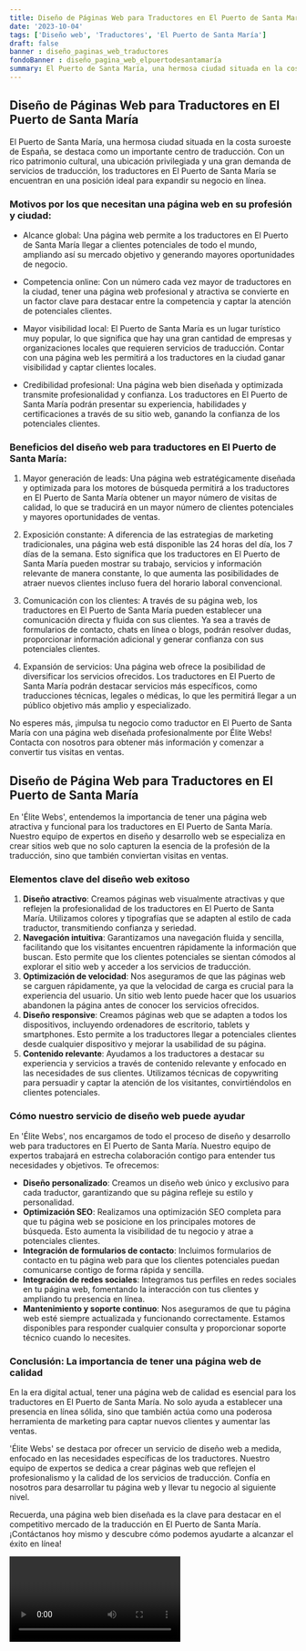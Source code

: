 ```yaml
---
title: Diseño de Páginas Web para Traductores en El Puerto de Santa María
date: '2023-10-04'
tags: ['Diseño web', 'Traductores', 'El Puerto de Santa María']
draft: false
banner : diseño_paginas_web_traductores
fondoBanner : diseño_pagina_web_elpuertodesantamaría
summary: El Puerto de Santa María, una hermosa ciudad situada en la costa suroeste de España, se destaca como un importante centro de traducción. Con un rico patrimonio cultural, una ubicación privilegiada y una gran demanda de servicios de traducción, los traductores en El Puerto de Santa María se encuentran en una posición ideal para expandir su negocio en línea.
---
```


## Diseño de Páginas Web para Traductores en El Puerto de Santa María

El Puerto de Santa María, una hermosa ciudad situada en la costa suroeste de España, se destaca como un importante centro de traducción. Con un rico patrimonio cultural, una ubicación privilegiada y una gran demanda de servicios de traducción, los traductores en El Puerto de Santa María se encuentran en una posición ideal para expandir su negocio en línea.

### Motivos por los que necesitan una página web en su profesión y ciudad:

- Alcance global: Una página web permite a los traductores en El Puerto de Santa María llegar a clientes potenciales de todo el mundo, ampliando así su mercado objetivo y generando mayores oportunidades de negocio.

- Competencia online: Con un número cada vez mayor de traductores en la ciudad, tener una página web profesional y atractiva se convierte en un factor clave para destacar entre la competencia y captar la atención de potenciales clientes.

- Mayor visibilidad local: El Puerto de Santa María es un lugar turístico muy popular, lo que significa que hay una gran cantidad de empresas y organizaciones locales que requieren servicios de traducción. Contar con una página web les permitirá a los traductores en la ciudad ganar visibilidad y captar clientes locales.

- Credibilidad profesional: Una página web bien diseñada y optimizada transmite profesionalidad y confianza. Los traductores en El Puerto de Santa María podrán presentar su experiencia, habilidades y certificaciones a través de su sitio web, ganando la confianza de los potenciales clientes.

### Beneficios del diseño web para traductores en El Puerto de Santa María:

1. Mayor generación de leads: Una página web estratégicamente diseñada y optimizada para los motores de búsqueda permitirá a los traductores en El Puerto de Santa María obtener un mayor número de visitas de calidad, lo que se traducirá en un mayor número de clientes potenciales y mayores oportunidades de ventas.

2. Exposición constante: A diferencia de las estrategias de marketing tradicionales, una página web está disponible las 24 horas del día, los 7 días de la semana. Esto significa que los traductores en El Puerto de Santa María pueden mostrar su trabajo, servicios y información relevante de manera constante, lo que aumenta las posibilidades de atraer nuevos clientes incluso fuera del horario laboral convencional.

3. Comunicación con los clientes: A través de su página web, los traductores en El Puerto de Santa María pueden establecer una comunicación directa y fluida con sus clientes. Ya sea a través de formularios de contacto, chats en línea o blogs, podrán resolver dudas, proporcionar información adicional y generar confianza con sus potenciales clientes.

4. Expansión de servicios: Una página web ofrece la posibilidad de diversificar los servicios ofrecidos. Los traductores en El Puerto de Santa María podrán destacar servicios más específicos, como traducciones técnicas, legales o médicas, lo que les permitirá llegar a un público objetivo más amplio y especializado.

No esperes más, ¡impulsa tu negocio como traductor en El Puerto de Santa María con una página web diseñada profesionalmente por Élite Webs! Contacta con nosotros para obtener más información y comenzar a convertir tus visitas en ventas.

<GifSeo />

<Cta />

## Diseño de Página Web para Traductores en El Puerto de Santa María
En 'Élite Webs', entendemos la importancia de tener una página web atractiva y funcional para los traductores en El Puerto de Santa María. Nuestro equipo de expertos en diseño y desarrollo web se especializa en crear sitios web que no solo capturen la esencia de la profesión de la traducción, sino que también conviertan visitas en ventas.

### Elementos clave del diseño web exitoso
1. **Diseño atractivo**: Creamos páginas web visualmente atractivas y que reflejen la profesionalidad de los traductores en El Puerto de Santa María. Utilizamos colores y tipografías que se adapten al estilo de cada traductor, transmitiendo confianza y seriedad.
2. **Navegación intuitiva**: Garantizamos una navegación fluida y sencilla, facilitando que los visitantes encuentren rápidamente la información que buscan. Esto permite que los clientes potenciales se sientan cómodos al explorar el sitio web y acceder a los servicios de traducción.
3. **Optimización de velocidad**: Nos aseguramos de que las páginas web se carguen rápidamente, ya que la velocidad de carga es crucial para la experiencia del usuario. Un sitio web lento puede hacer que los usuarios abandonen la página antes de conocer los servicios ofrecidos.
4. **Diseño responsive**: Creamos páginas web que se adapten a todos los dispositivos, incluyendo ordenadores de escritorio, tablets y smartphones. Esto permite a los traductores llegar a potenciales clientes desde cualquier dispositivo y mejorar la usabilidad de su página.
5. **Contenido relevante**: Ayudamos a los traductores a destacar su experiencia y servicios a través de contenido relevante y enfocado en las necesidades de sus clientes. Utilizamos técnicas de copywriting para persuadir y captar la atención de los visitantes, convirtiéndolos en clientes potenciales.

### Cómo nuestro servicio de diseño web puede ayudar
En 'Élite Webs', nos encargamos de todo el proceso de diseño y desarrollo web para traductores en El Puerto de Santa María. Nuestro equipo de expertos trabajará en estrecha colaboración contigo para entender tus necesidades y objetivos. Te ofrecemos:

- **Diseño personalizado**: Creamos un diseño web único y exclusivo para cada traductor, garantizando que su página refleje su estilo y personalidad.
- **Optimización SEO**: Realizamos una optimización SEO completa para que tu página web se posicione en los principales motores de búsqueda. Esto aumenta la visibilidad de tu negocio y atrae a potenciales clientes.
- **Integración de formularios de contacto**: Incluimos formularios de contacto en tu página web para que los clientes potenciales puedan comunicarse contigo de forma rápida y sencilla.
- **Integración de redes sociales**: Integramos tus perfiles en redes sociales en tu página web, fomentando la interacción con tus clientes y ampliando tu presencia en línea.
- **Mantenimiento y soporte continuo**: Nos aseguramos de que tu página web esté siempre actualizada y funcionando correctamente. Estamos disponibles para responder cualquier consulta y proporcionar soporte técnico cuando lo necesites.

### Conclusión: La importancia de tener una página web de calidad
En la era digital actual, tener una página web de calidad es esencial para los traductores en El Puerto de Santa María. No solo ayuda a establecer una presencia en línea sólida, sino que también actúa como una poderosa herramienta de marketing para captar nuevos clientes y aumentar las ventas.

'Élite Webs' se destaca por ofrecer un servicio de diseño web a medida, enfocado en las necesidades específicas de los traductores. Nuestro equipo de expertos se dedica a crear páginas web que reflejen el profesionalismo y la calidad de los servicios de traducción. Confía en nosotros para desarrollar tu página web y llevar tu negocio al siguiente nivel.

Recuerda, una página web bien diseñada es la clave para destacar en el competitivo mercado de la traducción en El Puerto de Santa María. ¡Contáctanos hoy mismo y descubre cómo podemos ayudarte a alcanzar el éxito en línea!

<Video />

<CtaBot job='Traductores' city='El Puerto de Santa María'/>

<Gmaps query='El Puerto de Santa María+españa+maps' />